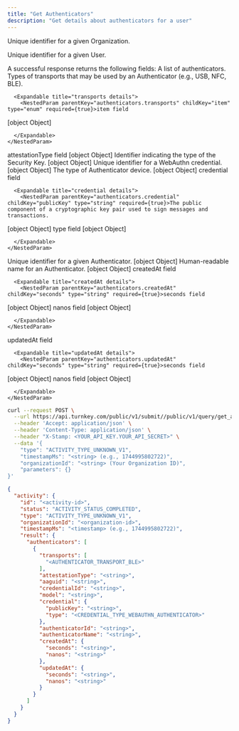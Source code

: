```yaml
---
title: "Get Authenticators"
description: "Get details about authenticators for a user"
---
```



<Authorizations />

<H3Bordered text="Body" />

<ParamField body="organizationId" type="string" required={true}>

Unique identifier for a given Organization.
</ParamField>

<ParamField body="userId" type="string" required={true}>

Unique identifier for a given User.
</ParamField>


<H3Bordered text="Response" />
A successful response returns the following fields:

<ResponseField name="authenticators" type="array" required>
  A list of authenticators.

  <Expandable title="authenticators details">
    <NestedParam parentKey="authenticators" childKey="transports" type="array" required={true}>
      Types of transports that may be used by an Authenticator (e.g., USB, NFC, BLE).

      <Expandable title="transports details">
        <NestedParam parentKey="authenticators.transports" childKey="item" type="enum" required={true}>item field
[object Object]</NestedParam>

      </Expandable>
    </NestedParam>
<NestedParam parentKey="authenticators" childKey="attestationType" type="string" required={true}>attestationType field
[object Object]</NestedParam>
<NestedParam parentKey="authenticators" childKey="aaguid" type="string" required={true}>Identifier indicating the type of the Security Key.
[object Object]</NestedParam>
<NestedParam parentKey="authenticators" childKey="credentialId" type="string" required={true}>Unique identifier for a WebAuthn credential.
[object Object]</NestedParam>
<NestedParam parentKey="authenticators" childKey="model" type="string" required={true}>The type of Authenticator device.
[object Object]</NestedParam>
<NestedParam parentKey="authenticators" childKey="credential" type="object" required={true}>
      credential field

      <Expandable title="credential details">
        <NestedParam parentKey="authenticators.credential" childKey="publicKey" type="string" required={true}>The public component of a cryptographic key pair used to sign messages and transactions.
[object Object]</NestedParam>
<NestedParam parentKey="authenticators.credential" childKey="type" type="enum" required={true}>type field
[object Object]</NestedParam>

      </Expandable>
    </NestedParam>
<NestedParam parentKey="authenticators" childKey="authenticatorId" type="string" required={true}>Unique identifier for a given Authenticator.
[object Object]</NestedParam>
<NestedParam parentKey="authenticators" childKey="authenticatorName" type="string" required={true}>Human-readable name for an Authenticator.
[object Object]</NestedParam>
<NestedParam parentKey="authenticators" childKey="createdAt" type="object" required={true}>
      createdAt field

      <Expandable title="createdAt details">
        <NestedParam parentKey="authenticators.createdAt" childKey="seconds" type="string" required={true}>seconds field
[object Object]</NestedParam>
<NestedParam parentKey="authenticators.createdAt" childKey="nanos" type="string" required={true}>nanos field
[object Object]</NestedParam>

      </Expandable>
    </NestedParam>
<NestedParam parentKey="authenticators" childKey="updatedAt" type="object" required={true}>
      updatedAt field

      <Expandable title="updatedAt details">
        <NestedParam parentKey="authenticators.updatedAt" childKey="seconds" type="string" required={true}>seconds field
[object Object]</NestedParam>
<NestedParam parentKey="authenticators.updatedAt" childKey="nanos" type="string" required={true}>nanos field
[object Object]</NestedParam>

      </Expandable>
    </NestedParam>

  </Expandable>
</ResponseField>

<RequestExample>

```bash cURL
curl --request POST \
  --url https://api.turnkey.com/public/v1/submit//public/v1/query/get_authenticators \
  --header 'Accept: application/json' \
  --header 'Content-Type: application/json' \
  --header "X-Stamp: <YOUR_API_KEY.YOUR_API_SECRET>" \
  --data '{
    "type": "ACTIVITY_TYPE_UNKNOWN_V1",
    "timestampMs": "<string> (e.g., 1744995802722)",
    "organizationId": "<string> (Your Organization ID)",
    "parameters": {}
}'
```

</RequestExample>

<ResponseExample>

```json 200
{
  "activity": {
    "id": "<activity-id>",
    "status": "ACTIVITY_STATUS_COMPLETED",
    "type": "ACTIVITY_TYPE_UNKNOWN_V1",
    "organizationId": "<organization-id>",
    "timestampMs": "<timestamp> (e.g., 1744995802722)",
    "result": {
      "authenticators": [
        {
          "transports": [
            "<AUTHENTICATOR_TRANSPORT_BLE>"
          ],
          "attestationType": "<string>",
          "aaguid": "<string>",
          "credentialId": "<string>",
          "model": "<string>",
          "credential": {
            "publicKey": "<string>",
            "type": "<CREDENTIAL_TYPE_WEBAUTHN_AUTHENTICATOR>"
          },
          "authenticatorId": "<string>",
          "authenticatorName": "<string>",
          "createdAt": {
            "seconds": "<string>",
            "nanos": "<string>"
          },
          "updatedAt": {
            "seconds": "<string>",
            "nanos": "<string>"
          }
        }
      ]
    }
  }
}
```

</ResponseExample>
